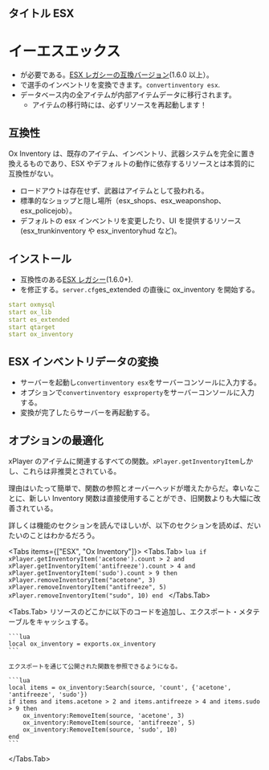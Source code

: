## タイトル ESX


# イーエスエックス

- が必要である。[ESX レガシーの互換バージョン](https://github.com/esx-framework/esx_core)(1.6.0 以上）。
- で選手のインベントリを変換できます。`convertinventory esx`.
- データベース内の全アイテムが内部アイテムデータに移行されます。
  - アイテムの移行時には、必ずリソースを再起動します！

## 互換性

Ox Inventory は、既存のアイテム、インベントリ、武器システムを完全に置き換えるものであり、ESX やデフォルトの動作に依存するリソースとは本質的に互換性がない。

- ロードアウトは存在せず、武器はアイテムとして扱われる。
- 標準的なショップと隠し場所（esx_shops、esx_weaponshop、esx_policejob）。
- デフォルトの esx インベントリを変更したり、UI を提供するリソース (esx_trunkinventory や esx_inventoryhud など)。

## インストール

- 互換性のある[ESX レガシー](https://github.com/esx-framework/esx-legacy)(1.6.0+).
- を修正する。`server.cfg`es_extended の直後に ox_inventory を開始する。

```yaml
start oxmysql
start ox_lib
start es_extended
start qtarget
start ox_inventory
```

## ESX インベントリデータの変換

- サーバーを起動し`convertinventory esx`をサーバーコンソールに入力する。
- オプションで`convertinventory esxproperty`をサーバーコンソールに入力する。
- 変換が完了したらサーバーを再起動する。

## オプションの最適化

xPlayer のアイテムに関連するすべての関数。`xPlayer.getInventoryItem`しかし、これらは非推奨とされている。

理由はいたって簡単で、関数の参照とオーバーヘッドが増えたからだ。幸いなことに、新しい Inventory 関数は直接使用することができ、旧関数よりも大幅に改善されている。

詳しくは機能のセクションを読んでほしいが、以下のセクションを読めば、だいたいのことはわかるだろう。

<Tabs items={["ESX", "Ox Inventory"]}>
  <Tabs.Tab>
    ```lua
    if xPlayer.getInventoryItem('acetone').count > 2 and xPlayer.getInventoryItem('antifreeze').count > 4 and xPlayer.getInventoryItem('sudo').count > 9 then
        xPlayer.removeInventoryItem("acetone", 3)
        xPlayer.removeInventoryItem("antifreeze", 5)
        xPlayer.removeInventoryItem("sudo", 10)
    end
    ```
  </Tabs.Tab>

  <Tabs.Tab>
    リソースのどこかに以下のコードを追加し、エクスポート・メタテーブルをキャッシュする。

    ```lua
    local ox_inventory = exports.ox_inventory
    ```

    エクスポートを通じて公開された関数を参照できるようになる。

    ```lua
    local items = ox_inventory:Search(source, 'count', {'acetone', 'antifreeze', 'sudo'})
    if items and items.acetone > 2 and items.antifreeze > 4 and items.sudo > 9 then
        ox_inventory:RemoveItem(source, 'acetone', 3)
        ox_inventory:RemoveItem(source, 'antifreeze', 5)
        ox_inventory:RemoveItem(source, 'sudo', 10)
    end
    ```

  </Tabs.Tab>
</Tabs>
